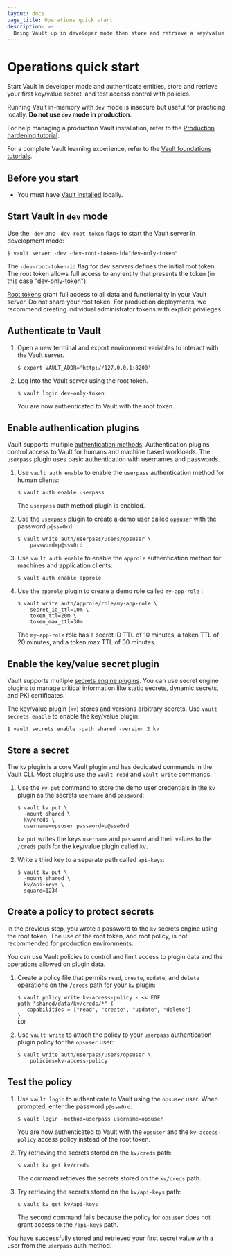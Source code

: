 ```yaml
---
layout: docs
page_title: Operations quick start
description: >-
  Bring Vault up in developer mode then store and retrieve a key/value secret.
---
```


# Operations quick start

Start Vault in developer mode and authenticate entities, store and retrieve
your first key/value secret, and test access control with policies.

<Warning>

Running Vault in-memory with `dev` mode is insecure but useful for
practicing locally. **Do not use `dev` mode in production**.

For help managing a production Vault installation, refer to the
[Production hardening tutorial](/vault/tutorials/operations/production-hardening).

</Warning>

For a complete Vault learning experience, refer to the [Vault foundations tutorials](/vault/tutorials/get-started).

## Before you start

- You must have [Vault installed](/vault/install) locally.

## Start Vault in `dev` mode

Use the `-dev` and `-dev-root-token` flags to start the Vault server in development mode:

   ```shell-session
   $ vault server -dev -dev-root-token-id="dev-only-token"
   ```

   The `-dev-root-token-id` flag for dev servers defines the initial root token.
   The root token allows full access to any entity that presents the token (in this
   case "dev-only-token").

   <Warning>

   [Root tokens](/vault/docs/concepts/tokens#root-tokens) grant full
   access to all data and functionality in your Vault server. Do not share
   your root token. For production deployments, we recommend creating
   individual administrator tokens  with explicit privileges.

   </Warning>

## Authenticate to Vault

1. Open a new terminal and export environment variables to interact with the
   Vault server.

   ```shell-session
   $ export VAULT_ADDR='http://127.0.0.1:8200'
   ```

1. Log into the Vault server using the root token.

   ```shell-session
   $ vault login dev-only-token
   ```

   You are now authenticated to Vault with the root token.

## Enable authentication plugins

Vault supports multiple [authentication methods](/vault/docs/auth). Authentication
plugins control access to Vault for humans and machine based workloads.
The `userpass` plugin uses basic authentication with usernames and passwords.

1. Use `vault auth enable` to enable the `userpass` authentication method for human clients:

   ```shell-session
   $ vault auth enable userpass
   ```

   The `userpass` auth method plugin is enabled.

1. Use the `userpass` plugin to create a demo user called `opsuser` with the
    password `p@ssw0rd`:

   ```shell-session
   $ vault write auth/userpass/users/opsuser \
       password=p@ssw0rd
   ```

1. Use `vault auth enable` to enable the `approle` authentication method
    for machines and application clients:

   ```shell-session
   $ vault auth enable approle
   ```

1. Use the `approle` plugin to create a demo role called `my-app-role` :

   ```shell-session
   $ vault write auth/approle/role/my-app-role \
       secret_id_ttl=10m \
       token_ttl=20m \
       token_max_ttl=30m
   ```

   The `my-app-role` role has a secret ID TTL of 10 minutes, a token TTL
   of 20 minutes, and a token max TTL of 30 minutes.

## Enable the key/value secret plugin

Vault supports multiple [secrets engine plugins](/vault/docs/secrets).
You can use secret engine plugins to manage critical information like
static secrets, dynamic secrets, and PKI certificates.

The key/value plugin (`kv`) stores and versions arbitrary secrets. Use `vault secrets enable` to enable the key/value plugin:

```shell-session
$ vault secrets enable -path shared -version 2 kv
```

## Store a secret

<Tip>

The `kv` plugin is a core Vault plugin and has dedicated commands in the Vault CLI. Most plugins use the `vault read` and `vault write` commands.

</Tip>

1. Use the `kv put` command to store the demo user credentials in the `kv` plugin as the secrets `username` and `password`:

   ```shell-session
   $ vault kv put \
     -mount shared \
     kv/creds \
     username=opsuser password=p@ssw0rd
   ```

   `kv put` writes the keys `username` and `password` and their values to
   the `/creds` path for the key/value plugin called `kv`.

1. Write a third key to a separate path called `api-keys`:

   ```shell-session
   $ vault kv put \
     -mount shared \
     kv/api-keys \
     square=1234
   ```

## Create a policy to protect secrets

In the previous step, you wrote a password to the `kv` secrets engine using the
root token. The use of the root token, and root policy, is not recommended for production environments.

You can use Vault policies to control and limit access to plugin data and
the operations allowed on plugin data.

1. Create a policy file that permits `read`, `create`, `update`, and `delete`
   operations on the `/creds` path for your `kv` plugin:

   ```shell-session
   $ vault policy write kv-access-policy - << EOF
   path "shared/data/kv/creds/*" {
      capabilities = ["read", "create", "update", "delete"]
   }
   EOF
   ```

1. Use `vault write` to attach the policy to your `userpass` authentication
   plugin policy for the `opsuser` user:

   ```shell-session
   $ vault write auth/userpass/users/opsuser \
       policies=kv-access-policy
   ```

## Test the policy

1. Use `vault login` to authenticate to Vault using the `opsuser` user. When prompted, enter the
   password `p@ssw0rd`:

   ```shell-session
   $ vault login -method=userpass username=opsuser
   ```

   You are now authenticated to Vault with the `opsuser` and the `kv-access-policy` access policy instead of the root token.

1. Try retrieving the secrets stored on the `kv/creds` path:

   ```shell-session
   $ vault kv get kv/creds
   ```

   The command retrieves the secrets stored on the `kv/creds` path.

1. Try retrieving the secrets stored on the `kv/api-keys` path:

   ```shell-session
   $ vault kv get kv/api-keys
   ```

   The second command fails because the policy for `opsuser` does
   not grant access to the `/api-keys` path.

You have successfully stored and retrieved your first secret value with a user
from the `userpass` auth method.